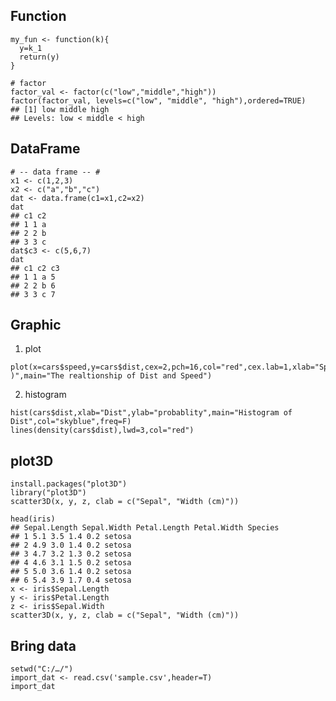 ## Function

```         
my_fun <- function(k){
  y=k_1
  return(y)
}
```

```         
# factor
factor_val <- factor(c("low","middle","high"))
factor(factor_val, levels=c("low", "middle", "high"),ordered=TRUE)
## [1] low middle high
## Levels: low < middle < high
```

## DataFrame

```         
# -- data frame -- #
x1 <- c(1,2,3)
x2 <- c("a","b","c")
dat <- data.frame(c1=x1,c2=x2)
dat
## c1 c2
## 1 1 a
## 2 2 b
## 3 3 c
dat$c3 <- c(5,6,7)
dat
## c1 c2 c3
## 1 1 a 5
## 2 2 b 6
## 3 3 c 7
```

## Graphic

1.  plot

```         
plot(x=cars$speed,y=cars$dist,cex=2,pch=16,col="red",cex.lab=1,xlab="Speed(x)",ylab="Dist(y
)",main="The realtionship of Dist and Speed")
```

2.  histogram

```         
hist(cars$dist,xlab="Dist",ylab="probablity",main="Histogram of Dist",col="skyblue",freq=F)
lines(density(cars$dist),lwd=3,col="red")
```

## plot3D

```         
install.packages("plot3D")
library("plot3D")
scatter3D(x, y, z, clab = c("Sepal", "Width (cm)"))

head(iris)
## Sepal.Length Sepal.Width Petal.Length Petal.Width Species
## 1 5.1 3.5 1.4 0.2 setosa
## 2 4.9 3.0 1.4 0.2 setosa
## 3 4.7 3.2 1.3 0.2 setosa
## 4 4.6 3.1 1.5 0.2 setosa
## 5 5.0 3.6 1.4 0.2 setosa
## 6 5.4 3.9 1.7 0.4 setosa
x <- iris$Sepal.Length
y <- iris$Petal.Length
z <- iris$Sepal.Width
scatter3D(x, y, z, clab = c("Sepal", "Width (cm)"))
```

## Bring data

```         
setwd("C:/…/")
import_dat <- read.csv('sample.csv',header=T)
import_dat
```
